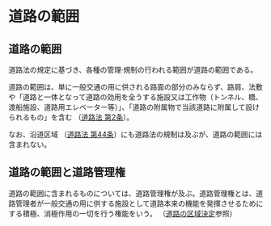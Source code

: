 
# 道路の範囲

## 道路の範囲

道路法の規定に基づき、各種の管理·規制の行われる範囲が道路の範囲である。

道路の範囲は、単に一般交通の用に供される路面の部分のみならず、路肩、法敷や「道路と一体となって道路の効用を全うする施設又は工作物（トンネル、橋、渡船施設、道路用エレベーター等）」、「道路の附属物で当該道路に附属して設けられるもの」を含む （[道路法 第2条](https://elaws.e-gov.go.jp/document?lawid=327AC1000000180#Mp-At_2)）。

なお、沿道区域 （[道路法 第44条](https://elaws.e-gov.go.jp/document?lawid=327AC1000000180#Mp-At_44)）にも道路法の規制は及ぶが、道路の範囲には含まれない。

## 道路の範囲と道路管理権

道路の範囲に含まれるものについては、道路管理権が及ぶ。道路管理権とは、道路管理者が一般交通の用に供する施設として道路本来の機能を発揮させるためにする積極、消極作用の一切を行う権能をいう。
（[道路の区域決定](/load/road-management/rm5/rm5-2)参照）
